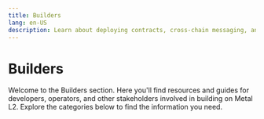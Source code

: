 ```yaml
---
title: Builders
lang: en-US
description: Learn about deploying contracts, cross-chain messaging, and tutorials to help you build applications on Metal L2.
---
```



# Builders

Welcome to the Builders section. Here you'll find resources and guides for developers, operators, and other stakeholders involved in building on Metal L2. Explore the categories below to find the information you need.

<Cards>
  <Card title="Notices" href="/builders/notices" />
  <Card title="App Developers" href="/builders/app-developers" />
  <Card title="Chain Operators" href="/builders/chain-operators" />
  <Card title="Node Operators" href="/builders/node-operators" />
  <Card title="Wallets & CEXs" href="/builders/app-developers/overview" />
  <Card title="Developer Tools" href="/builders/tools" />
</Cards>
